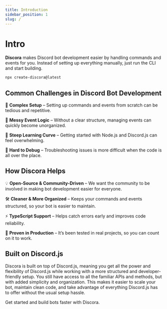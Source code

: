 ```yaml
---
title: Introduction
sidebar_position: 1
slug: /
---
```





<Introduction />

# Intro  

**Discora** makes Discord bot development easier by handling commands and events for you. Instead of setting up everything manually, just run the CLI and start building.  

```bash
npx create-discora@latest
```  

## Common Challenges in Discord Bot Development  

🚧 **Complex Setup** – Setting up commands and events from scratch can be tedious and repetitive.  

🔄 **Messy Event Logic** – Without a clear structure, managing events can quickly become unorganized.  

🧠 **Steep Learning Curve** – Getting started with Node.js and Discord.js can feel overwhelming.  

🐞 **Hard to Debug** – Troubleshooting issues is more difficult when the code is all over the place.  

## How Discora Helps  

💡 **Open-Source & Community-Driven** – We want the community to be involved in making bot development easier for everyone.  

🛠 **Cleaner & More Organized** – Keeps your commands and events structured, so your bot is easier to maintain.  

⚡ **TypeScript Support** – Helps catch errors early and improves code reliability.  

🚀 **Proven in Production** – It’s been tested in real projects, so you can count on it to work.  

## Built on Discord.js  
Discora is built on top of Discord.js, meaning you get all the power and flexibility of Discord.js while working with a more structured and developer-friendly setup. You still have access to all the familiar APIs and methods, but with added simplicity and organization. This makes it easier to scale your bot, maintain clean code, and take advantage of everything Discord.js has to offer without the usual setup hassle.

Get started and build bots faster with Discora.


